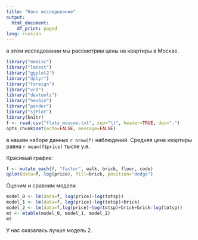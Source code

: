 ```yaml
---
title: "Нано исследование"
output:
  html_document:
    df_print: paged
lang: russian
---
```

в этом исследовании мы рассмотрим цены на квартиры в Москве.

```r
library("memisc")
library("lmtest")
library("ggplot2")
library("dplyr")
library("foreign")
library("vcd")
library("devtools")
library("hexbin")
library("pander")
library("sjPlot")
library(knitr)
f <- read.csv("flats_moscow.txt", sep="\t", header=TRUE, dec=".")
opts_chunk$set(echo=FALSE, message=FALSE)
```

в нашем наборе данных `r nrow(f)` наблюдений. Средняя цена квартиры равна `r mean(f$price)` тысяе у.е.

Красивый график:
```r
f <- mutate_each(f, "factor", walk, brick, floor, code)
qplot(data=f, log(price), fill=brick, position="dodge")
```

Оценим и сравним модели 
```r
model_0 <- lm(data=f, log(price)~log(totsp))
model_1 <- lm(data=f, log(price)~log(totsp)+brick)
model_2 <- lm(data=f,log(price)~log(totsp)+brick+brick:log(totsp))
mt <- mtable(model_0, model_1, model_2)
mt
```

У нас оказалась лучше модель 2.

